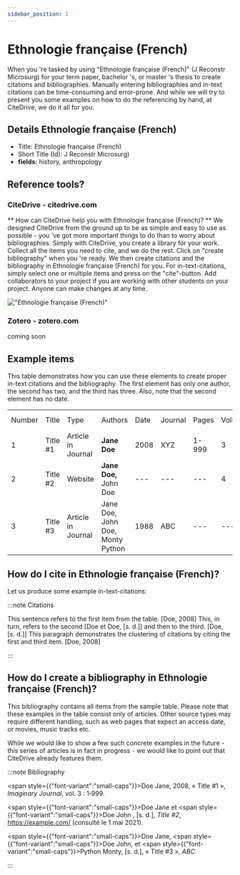 ```yaml
---
sidebar_position: 1
---
```


# Ethnologie française (French)

When you 're tasked by using "Ethnologie française (French)" (J Reconstr Microsurg) for your term paper, bachelor 's, or master 's thesis to create citations and bibliographies.
Manually entering bibliographies and in-text citations can be time-consuming and error-prone. And while we will try to present you some examples on how to do the referencing by hand, at CiteDrive, we do it all for you.

## Details  Ethnologie française (French)
* Title: Ethnologie française (French)
* Short Title (Id): J Reconstr Microsurg)
* **fields:** history, anthropology

## Reference tools?
### CiteDrive - citedrive.com
** How can CiteDrive help you with Ethnologie française (French)? **
We designed CiteDrive from the ground up to be as simple and easy to use as possible - you 've got more important things to do than to worry about bibliographies. Simply with CiteDrive, you create a library for your work. Collect all the items you need to cite, and we do the rest. Click on "create bibliography" when you 're ready. We then create citations and the bibliography in Ethnologie française (French) for you. For in-text-citations, simply select one or multiple items and press on the "cite"-button. Add collaborators to your project if you are working with other students on your project. Anyone can make changes at any time.


!["Ethnologie française (French)"](images/ethnologie-francaise-french.svg "Choose Ethnologie française (French) in the CiteDrive App")

### Zotero - zotero.com

coming soon

## Example items

This table demonstrates how you can use these elements to create proper in-text citations and the bibliography. The first element has only one author, the second has two, and the third has three. Also, note that the second element has no date.


<table>
  <tr>
   <td>Number
   </td>
   <td>Title
   </td>
   <td>Type
   </td>
   <td>Authors
   </td>
   <td>Date
   </td>
   <td>Journal
   </td>
   <td>Pages
   </td>
   <td>Volume
   </td>
   <td>Issue
   </td>
   <td>Access Date
   </td>
  </tr>
  <tr>
   <td>1
   </td>
   <td>Title #1
   </td>
   <td>Article in Journal
   </td>
   <td><strong>Jane Doe</strong>
   </td>
   <td>2008
   </td>
   <td>XYZ
   </td>
   <td>1-999
   </td>
   <td>3
   </td>
   <td>2
   </td>
   <td>--
   </td>
  </tr>
  <tr>
   <td>
2
   </td>
   <td>Title #2
   </td>
   <td>Website
   </td>
   <td><strong>Jane Doe, </strong>John Doe
   </td>
   <td>---
   </td>
   <td>---
   </td>
   <td>---
   </td>
   <td>4
   </td>
   <td>---
   </td>
   <td>2020-05-01
   </td>
  </tr>
  <tr>
   <td>3
   </td>
   <td>Title #3
   </td>
   <td>Article in Journal
   </td>
   <td>Jane Doe, John Doe, Monty Python
   </td>
   <td>1988
   </td>
   <td>ABC
   </td>
   <td>---
   </td>
   <td>---
   </td>
   <td>16
   </td>
   <td>---
   </td>
  </tr>
</table>



## How do I cite in  Ethnologie française (French)?

Let us produce some example in-text-citations:

:::note Citations


This sentence refers to the first item from the table.  [Doe, 2008] This, in turn, refers to the second  [Doe et Doe, [s. d.]]
and then to the third.   [Doe, [s. d.]]
This paragraph demonstrates the clustering of citations by citing the first and third item.  [Doe, 2008]

:::

## How do I create a bibliography in Ethnologie française (French)?

This bibliography contains all items from the sample table. Please note that these examples in the table consist only of articles. Other source types may require different handling, such as web pages that expect an access date, or movies, music tracks etc.

While we would like to show a few such concrete examples in the future - this series of articles is in fact in progress - we would like to point out that CiteDrive already features them.

:::note Bibliography

<span style={{"font-variant":"small-caps"}}>Doe</span> Jane, 2008, « Title #1 », <i>Imaginary Journal</i>, vol. 3 : 1‑999.

<span style={{"font-variant":"small-caps"}}>Doe</span> Jane et <span style={{"font-variant":"small-caps"}}>Doe</span> John , [s. d.], <i>Title #2</i>, https://example.com/ (consulté le 1 mai 2021).

<span style={{"font-variant":"small-caps"}}>Doe</span> Jane, <span style={{"font-variant":"small-caps"}}>Doe</span> John, et <span style={{"font-variant":"small-caps"}}>Python</span> Monty, [s. d.], « Title #3 », <i>ABC</i>.



:::


        